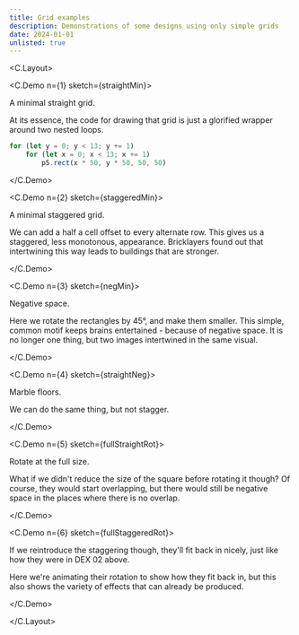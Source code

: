 ```yaml
---
title: Grid examples
description: Demonstrations of some designs using only simple grids
date: 2024-01-01
unlisted: true
---
```



<C.Layout>

<C.Demo n={1}  sketch={straightMin}>

A minimal straight grid.

At its essence, the code for drawing that grid is just a glorified wrapper
around two nested loops.

```typescript
for (let y = 0; y < 13; y += 1)
    for (let x = 0; x < 13; x += 1)
        p5.rect(x * 50, y * 50, 50, 50)
```

</C.Demo>

<C.Demo n={2}  sketch={staggeredMin}>

A minimal staggered grid.

We can add a half a cell offset to every alternate row. This gives us a
staggered, less monotonous, appearance. Bricklayers found out that intertwining
this way leads to buildings that are stronger.

</C.Demo>

<C.Demo n={3} sketch={negMin}>

Negative space.

Here we rotate the rectangles by 45°, and make them smaller. This simple, common
motif keeps brains entertained - because of negative space. It is no longer one
thing, but two images intertwined in the same visual.

</C.Demo>

<C.Demo n={4} sketch={straightNeg}>

Marble floors.

We can do the same thing, but not stagger.

</C.Demo>

<C.Demo n={5} sketch={fullStraightRot}>

Rotate at the full size.

What if we didn't reduce the size of the square before rotating it though? Of
course, they would start overlapping, but there would still be negative space in
the places where there is no overlap.

</C.Demo>

<C.Demo n={6} sketch={fullStaggeredRot}>

If we reintroduce the staggering though, they'll fit back in nicely, just like
how they were in DEX 02 above.

Here we're animating their rotation to show how they fit back in, but this also
shows the variety of effects that can already be produced.

</C.Demo>

</C.Layout>
